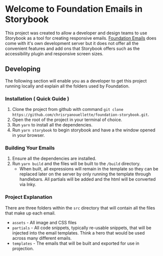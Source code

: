 
<Meta title="Welcome" />

# Welcome to Foundation Emails in Storybook

This project was created to allow a developer and design teams to use Storybook as a tool for creating responsive emails. [Foundation Emails](https://get.foundation/emails.html) does come with it's own development server but it does not offer all the convenient features and add ons that Storybook offers such as the accessibility plugin and responsive screen sizes.

## Developing

The following section will enable you as a developer to get this project running locally and explain all the folders used by Foundation.

### Installation ( Quick Guide )

1. Clone the project from github with command `git clone https://github.com/chrisryanouellette/foundation-storybook.git`.
1. Open the root of the project in your terminal of choice.
1. Run `yarn` to install all the dependencies.
1. Run `yarn storybook` to begin storybook and have a the window opened in your browser.

### Building Your Emails

1. Ensure all the dependencies are installed.
1. Run `yarn build` and the files will be built to the `/build` directory.
   - When built, all expressions will remain in the template so they can be replaced later on the server by only running the template through handlebars. All partials will be added and the html will be converted via Inky.

### Project Explanation

There are three folders within the `src` directory that will contain all the files that make up each email.

- `assets` - All image and CSS files
- `partials` - All code snippets, typically re-usable snippets, that will be injected into the email templates. Think a hero that would be used across many different emails.
- `templates` - The emails that will be built and exported for use in projection.
